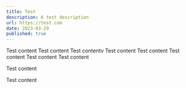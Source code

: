 ```yaml
---
title: Test
description: A test description
url: https://test.com
date: 2023-03-29
published: true
---
```


Test content Test content Test contentv Test content Test content Test content Test content Test content

Test content

Test content
